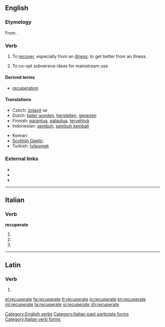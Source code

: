 ==English==

===Etymology===
From {{etyl|la}} {{term|lang=la|recuperare||to get again, regain, recover, revive, restore, {{etyl|ML.}} also intransitive revive, convalesce, recover}}.

===Verb===
{{en-verb|recuperat|es}}

# To [[recover]], especially from an [[illness]]; to get better from an illness.
# {{sociology}} To co-opt subversive ideas for mainstream use

====Derived terms====
* [[recuperation]]

====Translations====
{{trans-top|to recover, especially from an illness}}
* Czech: [[zotavit]] se
* Dutch: [[beter worden]], [[herstellen]], [[genezen]]
* Finnish: [[parantua]], [[palautua]], [[tervehtyä]]
* Indonesian: [[sembuh]], [[sembuh kembali]]
{{trans-mid}}
* Korean: {{t|ko|회복하다|sc=Kore}}
* [[Scottish Gaelic]]: {{t-|gd|slànaich|xs=Scottish Gaelic}}
* Turkish: [[İyileşmek]]
{{trans-bottom}}

===External links===
* {{R:Webster 1913}}
* {{R:Century 1911}}
* {{R:OneLook}}

[[Category:English verbs]]

----

==Italian==

===Verb===
'''recuperate'''

# {{form of|[[second-person|Second-person]] [[plural]] [[present tense]]|recuperare|lang=it}}
# {{form of|Second-person plural [[imperative]]|recuperare|lang=it}}
# {{form of|[[feminine|Feminine]] plural|recuperato}}

[[Category:Italian past participle forms]]
[[Category:Italian verb forms]]

----

==Latin==

===Verb===
{{la-verb-form|recuperāte}}

# {{conjugation of|recupero|recuperō|2|p|pres|act|imp|lang=la}}
{{count page|[[Wiktionary:Page count]]}}

[[el:recuperate]]
[[fa:recuperate]]
[[fr:recuperate]]
[[io:recuperate]]
[[kn:recuperate]]
[[ml:recuperate]]
[[ta:recuperate]]
[[vi:recuperate]]
[[zh:recuperate]]